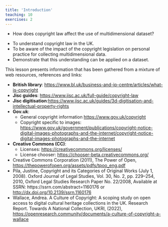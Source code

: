 ```yaml
---
title: 'Introduction'
teaching: 10
exercises: 2
---
```


:::::::::::::::::::::::::::::::::::::: questions 

- How does copyright law affect
the use of multidimensional dataset?

::::::::::::::::::::::::::::::::::::::::::::::::

::::::::::::::::::::::::::::::::::::: objectives
- To understand copyright law in the UK.
- To be aware of the impact of the 
copyright legislation on personal
practice for collecting 
multidimensional data.
- Demonstrate that this understanding
can be applied on a dataset.



::::::::::::::::::::::::::::::::::::::::::::::::


This lesson presents information
that has been gathered from a mixture of
web resources, references and links:


- **British library**:
[https://www.bl.uk/business-and-ip-centre/articles/what-is-copyright](https://www.bl.uk/business-and-ip-centre/articles/what-is-copyright)
- **Jisc guides**: [https://www.jisc.ac.uk/full-guide/copyright-law](https://www.jisc.ac.uk/full-guide/copyright-law)
- **Jisc digitisation**:[https://www.jisc.ac.uk/guides/3d-digitisation-and-intellectual-property-rights](https://www.jisc.ac.uk/guides/3d-digitisation-and-intellectual-property-rights)
- **Gov.uk**: 
  - General copyright information [https://www.gov.uk/copyright](https://www.gov.uk/copyright)
  - Copyright specific to images: [https://www.gov.uk/government/publications/copyright-notice-digital-images-photographs-and-the-internet/copyright-notice-digital-images-photographs-and-the-internet](https://www.gov.uk/government/publications/copyright-notice-digital-images-photographs-and-the-internet/copyright-notice-digital-images-photographs-and-the-internet)
- **Creative Commons (CC)**: 
  - Licenses: [https://creativecommons.org/licenses/](https://creativecommons.org/licenses/)
  -  License chooser: [https://chooser-beta.creativecommons.org/](https://chooser-beta.creativecommons.org/)
- Creative Commons Corporation (2011), The Power of Open, [https://thepowerofopen.org/assets/pdfs/tpoo_eng.pdf](https://thepowerofopen.org/assets/pdfs/tpoo_eng.pdf)
- Pila, Justine, Copyright and its Categories of Original Works (July 1, 2008). Oxford Journal of Legal Studies, Vol. 30, No. 2, pp. 229–254, 2010, Oxford Legal Studies Research Paper No. 22/2008, Available at SSRN: https://ssrn.com/abstract=1160176 or [http://dx.doi.org/10.2139/ssrn.1160176](http://dx.doi.org/10.2139/ssrn.1160176)
- Wallace, Andrea. A Culture of Copyright: A scoping study on open access to digital cultural heritage collections in the UK. Research Report. Towards A National Collection, UKRI, (2022), [https://openresearch.community/documents/a-culture-of-copyright-a-wallace](https://openresearch.community/documents/a-culture-of-copyright-a-wallace)
